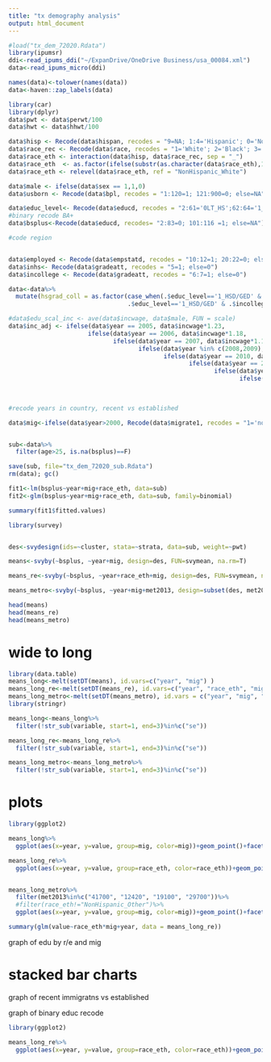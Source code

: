 ```yaml
---
title: "tx demography analysis"
output: html_document
---
```


```r
#load("tx_dem_72020.Rdata")
library(ipumsr)
ddi<-read_ipums_ddi("~/ExpanDrive/OneDrive Business/usa_00084.xml")
data<-read_ipums_micro(ddi)

names(data)<-tolower(names(data))
data<-haven::zap_labels(data)

```

```r
library(car)
library(dplyr)
data$pwt <- data$perwt/100
data$hwt <- data$hhwt/100

data$hisp <- Recode(data$hispan, recodes = "9=NA; 1:4='Hispanic'; 0='NonHispanic'")
data$race_rec <- Recode(data$race, recodes = "1='White'; 2='Black'; 3='Other'; 4:6='Asian'; 7:9='Other'")
data$race_eth <- interaction(data$hisp, data$race_rec, sep = "_")
data$race_eth  <- as.factor(ifelse(substr(as.character(data$race_eth),1,8) == "Hispanic", "Hispanic", as.character(data$race_eth)))
data$race_eth <- relevel(data$race_eth, ref = "NonHispanic_White")

data$male <- ifelse(data$sex == 1,1,0)
data$usborn <- Recode(data$bpl, recodes = "1:120=1; 121:900=0; else=NA")

data$educ_level<- Recode(data$educd, recodes = "2:61='0LT_HS';62:64='1_HSD/GED';65:80='2_somecoll';90:100='2_somecoll'; 81:83='3_AssocDegree';101='4_bachelordegree'; 110:116='4_BAplus_GradDegree'; else=NA")
#binary recode BA+
data$bsplus<-Recode(data$educd, recodes= "2:83=0; 101:116 =1; else=NA")

#code region


data$employed <- Recode(data$empstatd, recodes = "10:12=1; 20:22=0; else=NA")
data$inhs<- Recode(data$gradeatt, recodes = "5=1; else=0")
data$incollege <- Recode(data$gradeatt, recodes = "6:7=1; else=0")

data<-data%>%
  mutate(hsgrad_coll = as.factor(case_when(.$educ_level=='1_HSD/GED' & .$incollege==0 ~ '0hsgrad_notincollege',
                                 .$educ_level=='1_HSD/GED' & .$incollege==1 ~ '1hsgrad_incollege')))

#data$edu_scal_inc <- ave(data$incwage, data$male, FUN = scale)
data$inc_adj <- ifelse(data$year == 2005, data$incwage*1.23,
                      ifelse(data$year == 2006, data$incwage*1.18,
                             ifelse(data$year == 2007, data$incwage*1.16,
                                    ifelse(data$year %in% c(2008,2009), data$incwage*1.1, 
                                           ifelse(data$year == 2010, data$incwage*1.1,
                                                  ifelse(data$year == 2011, data$incwage*1.07,
                                                         ifelse(data$year == 2012, data$incwage*1.05,
                                                                ifelse(data$year == 2013, data$incwage*1.03, 
                                                                       ifelse(data$year == 2014, data$incwage*1.01,
                                                                              ifelse(data$year == 2015, data$incwage*1.01, data$incwage))))))))))

#recode years in country, recent vs established 

data$mig<-ifelse(data$year>2000, Recode(data$migrate1, recodes = "1='not moved'; 2='move wn state'; 3='movedfromotherstate'; 4='movedothercountry'; else=NA"), Recode(data$migrate5, recodes = "1='not moved'; 2='move wn state'; 3='movedfromotherstate'; 4='movedothercountry'; else=NA"))


sub<-data%>%
  filter(age>25, is.na(bsplus)==F)

save(sub, file="tx_dem_72020_sub.Rdata")
rm(data); gc()
```

```r
fit1<-lm(bsplus~year+mig+race_eth, data=sub)
fit2<-glm(bsplus~year+mig+race_eth, data=sub, family=binomial)

summary(fit1$fitted.values)

```

```r
library(survey)


des<-svydesign(ids=~cluster, stata=~strata, data=sub, weight=~pwt)

means<-svyby(~bsplus, ~year+mig, design=des, FUN=svymean, na.rm=T)

means_re<-svyby(~bsplus, ~year+race_eth+mig, design=des, FUN=svymean, na.rm=T)

means_metro<-svyby(~bsplus, ~year+mig+met2013, design=subset(des, met2013!=0), FUN=svymean, na.rm=T)

head(means)
head(means_re)
head(means_metro)

```

# wide to long
```r
library(data.table)
means_long<-melt(setDT(means), id.vars=c("year", "mig") )
means_long_re<-melt(setDT(means_re), id.vars=c("year", "race_eth", "mig") )
means_long_metro<-melt(setDT(means_metro), id.vars = c("year", "mig", "met2013"))
library(stringr)

means_long<-means_long%>%
  filter(!str_sub(variable, start=1, end=3)%in%c("se"))

means_long_re<-means_long_re%>%
  filter(!str_sub(variable, start=1, end=3)%in%c("se"))

means_long_metro<-means_long_metro%>%
  filter(!str_sub(variable, start=1, end=3)%in%c("se"))

```

# plots
```r
library(ggplot2)

means_long%>%
  ggplot(aes(x=year, y=value, group=mig, color=mig))+geom_point()+facet_wrap(~variable, scales = "free_y")+geom_smooth(se=F)+ggtitle(label="Educational attainment by migration status, 2000 - 2017")

means_long_re%>%
  ggplot(aes(x=year, y=value, group=race_eth, color=race_eth))+geom_point()+facet_wrap(~mig)+geom_smooth(se=F)+ggtitle(label="Educational attainment by migration status and Race/Ethnicity, 2000 - 2017")


means_long_metro%>%
  filter(met2013%in%c("41700", "12420", "19100", "29700"))%>%
  #filter(race_eth!="NonHispanic_Other")%>%
  ggplot(aes(x=year, y=value, group=mig, color=mig))+geom_point()+facet_wrap(~met2013, scales = "free_y")+geom_smooth(se=F)+ggtitle(label="Educational attainment by migration status, 2000 - 2017")

summary(glm(value~race_eth*mig+year, data = means_long_re))
```
graph of edu by r/e and mig

# stacked bar charts
graph of recent immigratns vs established

graph of binary educ recode

```r
library(ggplot2)

means_long_re%>%
  ggplot(aes(x=year, y=value, group=race_eth, color=race_eth))+geom_point()+facet_wrap(~variable, scales = "free_y")+geom_smooth(se=F)
````